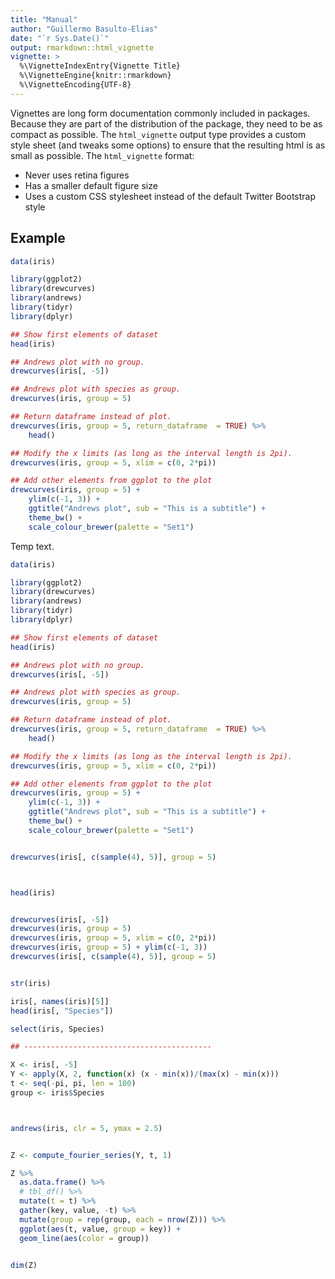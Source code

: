 ```yaml
---
title: "Manual"
author: "Guillermo Basulto-Elias"
date: "`r Sys.Date()`"
output: rmarkdown::html_vignette
vignette: >
  %\VignetteIndexEntry{Vignette Title}
  %\VignetteEngine{knitr::rmarkdown}
  %\VignetteEncoding{UTF-8}
---
```


Vignettes are long form documentation commonly included in packages. Because they are part of the distribution of the package, they need to be as compact as possible. The `html_vignette` output type provides a custom style sheet (and tweaks some options) to ensure that the resulting html is as small as possible. The `html_vignette` format:

- Never uses retina figures
- Has a smaller default figure size
- Uses a custom CSS stylesheet instead of the default Twitter Bootstrap style

## Example

```r

data(iris)

library(ggplot2)
library(drewcurves)
library(andrews)
library(tidyr)
library(dplyr)

## Show first elements of dataset
head(iris)

## Andrews plot with no group.
drewcurves(iris[, -5])

## Andrews plot with species as group.
drewcurves(iris, group = 5)

## Return dataframe instead of plot.
drewcurves(iris, group = 5, return_dataframe  = TRUE) %>%
    head()

## Modify the x limits (as long as the interval length is 2pi).
drewcurves(iris, group = 5, xlim = c(0, 2*pi))

## Add other elements from ggplot to the plot
drewcurves(iris, group = 5) +
    ylim(c(-1, 3)) +
    ggtitle("Andrews plot", sub = "This is a subtitle") +
    theme_bw() +
    scale_colour_brewer(palette = "Set1")

```

Temp text.

```r

data(iris)

library(ggplot2)
library(drewcurves)
library(andrews)
library(tidyr)
library(dplyr)

## Show first elements of dataset
head(iris)

## Andrews plot with no group.
drewcurves(iris[, -5])

## Andrews plot with species as group.
drewcurves(iris, group = 5)

## Return dataframe instead of plot.
drewcurves(iris, group = 5, return_dataframe  = TRUE) %>%
    head()

## Modify the x limits (as long as the interval length is 2pi).
drewcurves(iris, group = 5, xlim = c(0, 2*pi))

## Add other elements from ggplot to the plot
drewcurves(iris, group = 5) +
    ylim(c(-1, 3)) +
    ggtitle("Andrews plot", sub = "This is a subtitle") +
    theme_bw() +
    scale_colour_brewer(palette = "Set1")


drewcurves(iris[, c(sample(4), 5)], group = 5) 



head(iris)


drewcurves(iris[, -5])
drewcurves(iris, group = 5)
drewcurves(iris, group = 5, xlim = c(0, 2*pi))
drewcurves(iris, group = 5) + ylim(c(-1, 3))
drewcurves(iris[, c(sample(4), 5)], group = 5) 


str(iris)

iris[, names(iris)[5]]
head(iris[, "Species"])

select(iris, Species)

## ------------------------------------------

X <- iris[, -5]
Y <- apply(X, 2, function(x) (x - min(x))/(max(x) - min(x)))
t <- seq(-pi, pi, len = 100)
group <- iris$Species



andrews(iris, clr = 5, ymax = 2.5)


Z <- compute_fourier_series(Y, t, 1)

Z %>%
  as.data.frame() %>%
  # tbl_df() %>%
  mutate(t = t) %>%
  gather(key, value, -t) %>%
  mutate(group = rep(group, each = nrow(Z))) %>%
  ggplot(aes(t, value, group = key)) + 
  geom_line(aes(color = group))
  

dim(Z)


```

